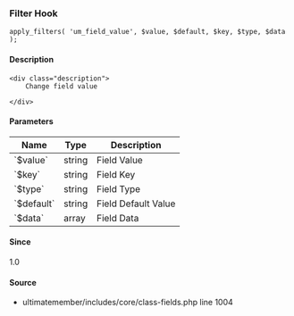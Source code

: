 
### Filter Hook    
    
```
apply_filters( 'um_field_value', $value, $default, $key, $type, $data );
```

#### Description
    <div class="description">
        Change field value
 
    </div>

#### Parameters
            
<table className="table-auto mt-2 border dark:border-gray-500 p-5 text-sm text-left">
<thead>
<tr>
<th  className="px-3">Name</th>
<th  className="px-3">Type</th>
<th  className="px-3">Description</th>
</tr>
</thead>
<tbody>
               <tr >
               <td className="px-3 py-2">`$value`</td>
               <td className="px-3 py-2">string</td>
               <td className="px-3 py-2 text-sm">Field Value</td>
               </tr>
               <tr >
               <td className="px-3 py-2">`$key`</td>
               <td className="px-3 py-2">string</td>
               <td className="px-3 py-2 text-sm">Field Key</td>
               </tr>
               <tr >
               <td className="px-3 py-2">`$type`</td>
               <td className="px-3 py-2">string</td>
               <td className="px-3 py-2 text-sm">Field Type</td>
               </tr>
               <tr >
               <td className="px-3 py-2">`$default`</td>
               <td className="px-3 py-2">string</td>
               <td className="px-3 py-2 text-sm">Field Default Value</td>
               </tr>
               <tr >
               <td className="px-3 py-2">`$data`</td>
               <td className="px-3 py-2">array</td>
               <td className="px-3 py-2 text-sm">Field Data</td>
               </tr>
</tbody>
</table>

#### Since
<div class="description">
1.0
</div>

#### Source
  - <Link href="/developer/files/includes-core-class-fields#source-view.1004">ultimatemember/includes/core/class-fields.php</Link> <Link href="/developer/files/includes-core-class-fields#source-view.1004">line 1004</Link>

